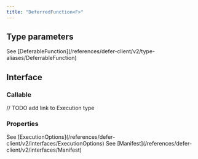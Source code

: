 ```yaml
---
title: "DeferredFunction<F>"
---
```


## Type parameters

<ResponseField name="F" type="extends DeferableFunction">
  See
  [DeferableFunction](/references/defer-client/v2/type-aliases/DeferrableFunction)
</ResponseField>

## Interface

<ResponseField name="DeferredFunction" type="(...args): Promise<Execution>" />

### Callable

<ResponseField name="parameters">
  <ResponseField name="...args" type="Parameters<F>" />
</ResponseField>
<ResponseField name="returns" type="Promise<Execution>">
  // TODO add link to Execution type
</ResponseField>

### Properties

<ResponseField name="__execOptions" type="ExecutionOptions">
  See
  [ExecutionOptions](/references/defer-client/v2/interfaces/ExecutionOptions)
</ResponseField>
<ResponseField name="__fn" type="F" />
<ResponseField name="__metadata" type="Manifest">
  See [Manifest](/references/defer-client/v2/interfaces/Manifest)
</ResponseField>

